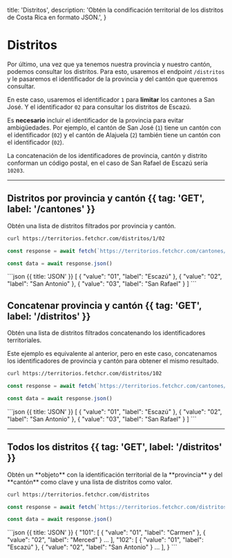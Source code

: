   title: 'Distritos',
  description:
    'Obtén la condificación territorial de los distritos de Costa Rica en formato JSON.',
}

# Distritos

Por último, una vez que ya tenemos nuestra provincia y nuestro cantón, podemos consultar los distritos.
Para esto, usaremos el endpoint `/distritos` y le pasaremos el identificador de la provincia y del cantón que queremos consultar.

En este caso, usaremos el identificador `1` para **limitar** los cantones a San José. Y el identificador `02` para consultar los distritos de Escazú.

Es **necesario** incluir el identificador de la provincia para evitar ambigüedades. Por ejemplo, el cantón de San José (`1`) tiene un cantón con el
identificador (`02`) y el cantón de Alajuela (`2`) también tiene un cantón con el identificador (`02`).

La concatenación de los identificadores de provincia, cantón y distrito conforman un código postal, en el caso de San Rafael de Escazú sería `10203`.

---

## Distritos por provincia y cantón {{ tag: 'GET', label: '/cantones' }}

<Row>
  <Col>
  Obtén una lista de distritos filtrados por provincia y cantón.
  </Col>
  <Col>
<CodeGroup title="Request" tag="GET" label="/distritos/[provincia]/[canton]">

```bash {{ title: 'cURL' }}
curl https://territorios.fetchcr.com/distritos/1/02
```

```js
const response = await fetch(`https://territorios.fetchcr.com/cantones/1/02`)

const data = await response.json()
```

</CodeGroup>

<CodeGroup title="Respuesta" >
```json {{ title: 'JSON' }}
[
  {
    "value": "01",
    "label": "Escazú"
  },
  {
    "value": "02",
    "label": "San Antonio"
  },
  {
    "value": "03",
    "label": "San Rafael"
  }
]
```
</CodeGroup>
</Col>

</Row>

## Concatenar provincia y cantón {{ tag: 'GET', label: '/distritos' }}

<Row>
  <Col>
  Obtén una lista de distritos filtrados concatenando los identificadores territoriales.

Este ejemplo es equivalente al anterior, pero en este caso, concatenamos los identificadores de provincia y cantón para obtener el mismo resultado.

  </Col>
  <Col>
<CodeGroup title="Request" tag="GET" label="/distritos/[concatenacion]">

```bash {{ title: 'cURL' }}
curl https://territorios.fetchcr.com/distritos/102
```

```js
const response = await fetch(`https://territorios.fetchcr.com/cantones/102`)

const data = await response.json()
```

</CodeGroup>

<CodeGroup title="Respuesta" >
```json {{ title: 'JSON' }}
[
  {
    "value": "01",
    "label": "Escazú"
  },
  {
    "value": "02",
    "label": "San Antonio"
  },
  {
    "value": "03",
    "label": "San Rafael"
  }
]
```
</CodeGroup>
</Col>

</Row>

---

## Todos los distritos {{ tag: 'GET', label: '/distritos' }}

<Row>
  <Col>
  Obtén un **objeto** con la identificación territorial de la **provincia** y del **cantón** como clave y una lista de distritos como valor.
  </Col>
  <Col>
<CodeGroup title="Request" tag="GET" label="/distritos">

```bash {{ title: 'cURL' }}
curl https://territorios.fetchcr.com/distritos
```

```js
const response = await fetch(`https://territorios.fetchcr.com/distritos`)

const data = await response.json()
```

</CodeGroup>

<CodeGroup title="Respuesta" >
```json {{ title: 'JSON' }}
{
  "101": [
    {
      "value": "01",
      "label": "Carmen"
    },
    {
      "value": "02",
      "label": "Merced"
    }
    ...
  ],
  "102": [
    {
      "value": "01",
      "label": "Escazú"
    },
    {
      "value": "02",
      "label": "San Antonio"
    }
    ...
  ],
}
```
</CodeGroup>
</Col>

</Row>
